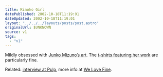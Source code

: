 ```yaml
---
title: Kinoko Girl
datePublished: 2002-10-18T11:19:01
dateUpdated: 2002-10-18T11:19:01
layout: "../../../layouts/posts/post.astro"
originalUrl: $UNKNOWN
source: v1
tags:
  - "v1"
---
```


Mildly obsessed with [Junko Mizuno&#8217;s art][1]. The [t-shirts featuring her work][2] are particularly fine.

Related: [interview at Pulp][3], more info at [We Love Fine][4].

[1]: http://www.mizuno-junko.com/ "Mizuno Junko Official Website"
[2]: http://www.welovefine.com/fine/shop/html/shoppingjk.html "Mighty Fine Shopping: Junko Mizuno t-shirts (warning - background music!)"
[3]: http://www.pulp-mag.com/archives/5.06/feature_mizuno_01.shtml "Pulp Magazine: 'til her debut as a manga artist"
[4]: http://www.welovefine.com/junko/ "Junko Mizuno at We Love Fine"
